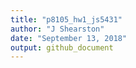 ```yaml
---
title: "p8105_hw1_js5431"
author: "J Shearston"
date: "September 13, 2018"
output: github_document
---
```

